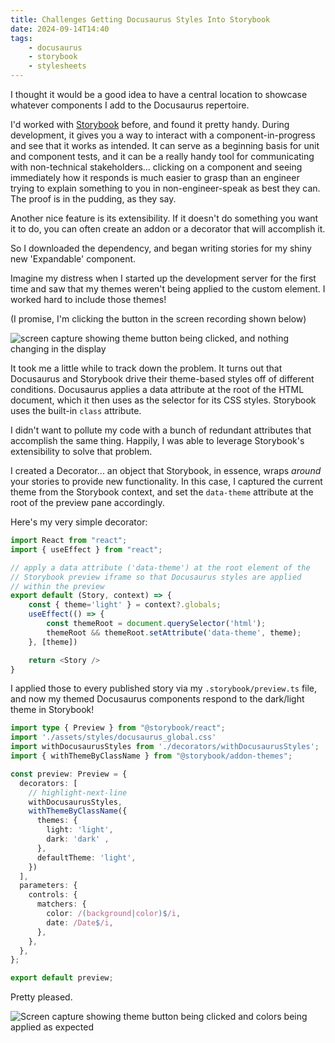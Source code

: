 ```yaml
---
title: Challenges Getting Docusaurus Styles Into Storybook
date: 2024-09-14T14:40
tags:
    - docusaurus
    - storybook
    - stylesheets
---
```


I thought it would be a good idea to have a central location to showcase
whatever components I add to the Docusaurus repertoire.

I'd worked with [Storybook](https://storybook.js.org/) before, and found it
pretty handy. During development, it gives you a way to interact with a component-in-progress and
see that it works as intended. It can serve as a beginning basis for unit and
component tests, and it can be a really handy tool for communicating with
non-technical stakeholders... clicking on a component and seeing immediately how
it responds is much easier to grasp than an engineer trying to explain something
to you in non-engineer-speak as best they can. The proof is in the pudding, as
they say.

<!-- truncate -->

Another nice feature is its extensibility. If it doesn't do something you want
it to do, you can often create an addon or a decorator that will accomplish it.

So I downloaded the dependency, and began writing stories for my shiny new
'Expandable' component.

Imagine my distress when I started up the development server for the first time
and saw that my themes weren't being applied to the custom element. I worked
hard to include those themes!

(I promise, I'm clicking the button in the screen recording shown below)

![screen capture showing theme button being clicked, and nothing changing in the
display](./_screengrabs/broken.gif "Oh Noes!")

It took me a little while to track down the problem. It turns out that
Docusaurus and Storybook drive their theme-based styles off of different
conditions. Docusaurus applies a data attribute at the root of the HTML
document, which it then uses as the selector for its CSS styles. Storybook uses
the built-in `class` attribute.

I didn't want to pollute my code with a bunch of redundant attributes that
accomplish the same thing. Happily, I was able to leverage Storybook's
extensibility to solve that problem.

I created a Decorator... an object that Storybook, in essence, wraps _around_
your stories to provide new functionality. In this case, I captured the current
theme from the Storybook context, and set the `data-theme` attribute at the root
of the preview pane accordingly.

Here's my very simple decorator:
```typescript title='withDocusaurusStyles.ts'
import React from "react";
import { useEffect } from "react";

// apply a data attribute ('data-theme') at the root element of the
// Storybook preview iframe so that Docusaurus styles are applied
// within the preview
export default (Story, context) => {
    const { theme='light' } = context?.globals;
    useEffect(() => {
        const themeRoot = document.querySelector('html');
        themeRoot && themeRoot.setAttribute('data-theme', theme);
    }, [theme])

    return <Story />
}
```

I applied those to every published story via my `.storybook/preview.ts` file, and now my
themed Docusaurus components respond to the dark/light theme in Storybook!

```typescript title=".storybook/preview.ts"
import type { Preview } from "@storybook/react";
import './assets/styles/docusaurus_global.css'
import withDocusaurusStyles from './decorators/withDocusaurusStyles';
import { withThemeByClassName } from "@storybook/addon-themes";

const preview: Preview = {
  decorators: [
    // highlight-next-line
    withDocusaurusStyles,
    withThemeByClassName({
      themes: {
        light: 'light',
        dark: 'dark' ,
      },
      defaultTheme: 'light',
    })
  ],
  parameters: {
    controls: {
      matchers: {
        color: /(background|color)$/i,
        date: /Date$/i,
      },
    },
  },
};

export default preview;
```

Pretty pleased.

![Screen capture showing theme button being clicked and colors being applied as expected](./_screengrabs/fixed.gif "Thats more like it")

